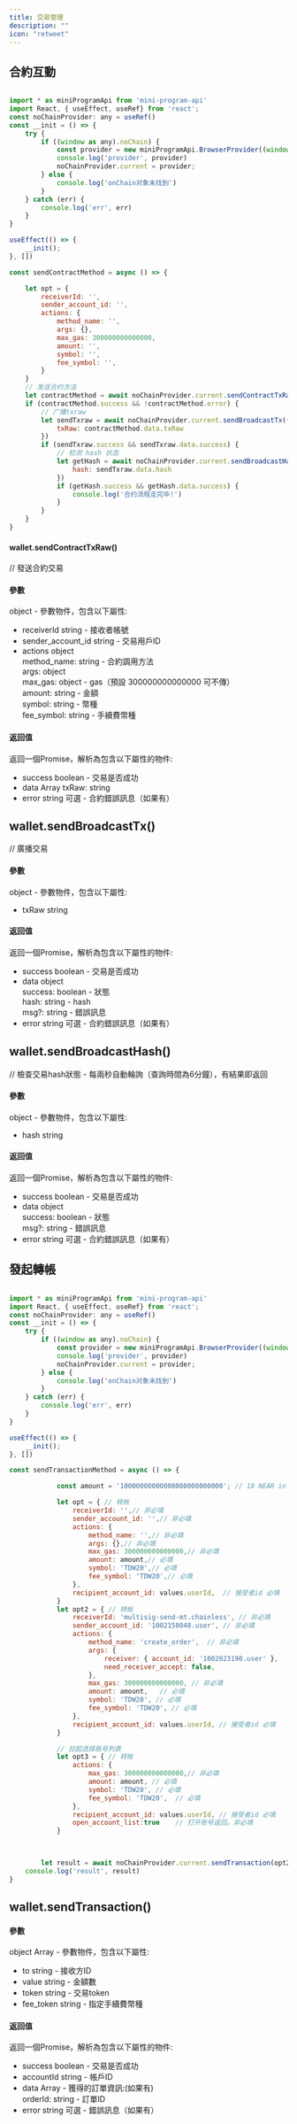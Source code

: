 ```yaml
---
title: 交易管理
description: ""
icon: "retweet"
---
```


## 合約互動

```javascript

import * as miniProgramApi from 'mini-program-api'
import React, { useEffect, useRef} from 'react';
const noChainProvider: any = useRef()
const __init = () => {
    try {
        if ((window as any).noChain) {
            const provider = new miniProgramApi.BrowserProvider((window as any).noChain);
            console.log('provider', provider)
            noChainProvider.current = provider;
        } else {
            console.log('onChain对象未找到')
        }
    } catch (err) {
        console.log('err', err)
    }
}

useEffect(() => {
    __init();
}, [])

const sendContractMethod = async () => {

    let opt = {
        receiverId: '',
        sender_account_id: '',
        actions: {
            method_name: '',
            args: {},
            max_gas: 300000000000000,
            amount: '',
            symbol: '',
            fee_symbol: '',
        }
    }
    // 发送合约方法
    let contractMethod = await noChainProvider.current.sendContractTxRaw(opt);
    if (contractMethod.success && !contractMethod.error) {
        // 广播txraw
        let sendTxraw = await noChainProvider.current.sendBroadcastTx({
            txRaw: contractMethod.data.txRaw
        })
        if (sendTxraw.success && sendTxraw.data.success) {
            // 检测 hash 状态
            let getHash = await noChainProvider.current.sendBroadcastHash({
                hash: sendTxraw.data.hash
            })
            if (getHash.success && getHash.data.success) {
                console.log('合约流程走完毕!') 
            }
        }
    }
}
```

#### wallet.sendContractTxRaw() 
// 發送合約交易

#### 參數  
object - 參數物件，包含以下屬性:  
- receiverId string - 接收者帳號  
- sender_account_id string - 交易用戶ID  
- actions object  
  method_name: string - 合約調用方法  
  args: object  
  max_gas: object - gas（預設 300000000000000 可不傳）  
  amount: string - 金額  
  symbol: string - 幣種  
  fee_symbol: string - 手續費幣種  

#### 返回值  
返回一個Promise，解析為包含以下屬性的物件:  
- success boolean - 交易是否成功  
- data Array
  txRaw: string  
- error string 可選 - 合約錯誤訊息（如果有）


## wallet.sendBroadcastTx() 
// 廣播交易

#### 參數  
object - 參數物件，包含以下屬性:  
- txRaw string

#### 返回值  
返回一個Promise，解析為包含以下屬性的物件:  
- success boolean - 交易是否成功  
- data object  
  success: boolean - 狀態  
  hash: string - hash  
  msg?: string - 錯誤訊息  
- error string 可選 - 合約錯誤訊息（如果有）


## wallet.sendBroadcastHash() 
// 檢查交易hash狀態 - 每兩秒自動輪詢（查詢時間為6分鐘），有結果即返回

#### 參數  
object - 參數物件，包含以下屬性:  
- hash string 

#### 返回值  
返回一個Promise，解析為包含以下屬性的物件:  
- success boolean - 交易是否成功  
- data object  
  success: boolean - 狀態  
  msg?: string - 錯誤訊息  
- error string 可選 - 合約錯誤訊息（如果有）


## 發起轉帳

```javascript

import * as miniProgramApi from 'mini-program-api'
import React, { useEffect, useRef} from 'react';
const noChainProvider: any = useRef()
const __init = () => {
    try {
        if ((window as any).noChain) {
            const provider = new miniProgramApi.BrowserProvider((window as any).noChain);
            console.log('provider', provider)
            noChainProvider.current = provider;
        } else {
            console.log('onChain对象未找到')
        }
    } catch (err) {
        console.log('err', err)
    }
}

useEffect(() => {
    __init();
}, [])

const sendTransactionMethod = async () => {

            const amount = '10000000000000000000000000'; // 10 NEAR in yoctoNEAR

            let opt = { // 转帐
                receiverId: '',// 非必填
                sender_account_id: '',// 非必填
                actions: {
                    method_name: '',// 非必填
                    args: {},// 非必填
                    max_gas: 300000000000000,// 非必填
                    amount: amount,// 必填
                    symbol: 'TDW20',// 必填
                    fee_symbol: 'TDW20',// 必填
                },
                recipient_account_id: values.userId,  // 接受者id 必填
            }
            let opt2 = { // 转帐
                receiverId: 'multisig-send-mt.chainless', // 非必填
                sender_account_id: '1002158048.user', // 非必填
                actions: {
                    method_name: 'create_order',  // 非必填
                    args: {
                        receiver: { account_id: '1002023190.user' },
                        need_receiver_accept: false,
                    },
                    max_gas: 300000000000000, // 非必填
                    amount: amount,   // 必填
                    symbol: 'TDW20', // 必填
                    fee_symbol: 'TDW20', // 必填
                },
                recipient_account_id: values.userId, // 接受者id 必填
            }

            // 拉起选择账号列表
            let opt3 = { // 转帐
                actions: {
                    max_gas: 300000000000000,// 非必填
                    amount: amount, // 必填
                    symbol: 'TDW20', // 必填
                    fee_symbol: 'TDW20',  // 必填
                },
                recipient_account_id: values.userId, // 接受者id 必填
                open_account_list:true    // 打开账号返回。非必填
            }

          

        let result = await noChainProvider.current.sendTransaction(opt2)
    console.log('result', result)
}
```

## wallet.sendTransaction()

#### 參數  
object Array - 參數物件，包含以下屬性:  
 - to string - 接收方ID  
 -  value string - 金額數  
 -  token string - 交易token  
 -  fee_token string - 指定手續費幣種  

#### 返回值  
返回一個Promise，解析為包含以下屬性的物件:  
- success boolean - 交易是否成功  
- accountId string - 帳戶ID  
- data Array - 獲得的訂單資訊:(如果有)  
  orderId: string - 訂單ID  
- error string 可選 - 錯誤訊息（如果有）
